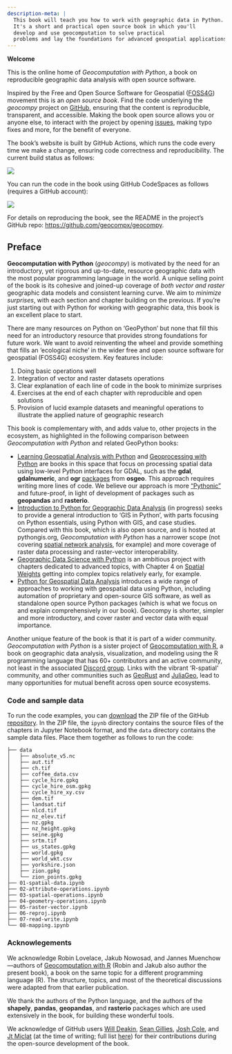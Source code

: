 ```yaml
---
description-meta: |
  This book will teach you how to work with geographic data in Python.
  It's a short and practical open source book in which you'll
  develop and use geocomputation to solve practical
  problems and lay the foundations for advanced geospatial applications.
---
```


::: {.content-visible when-format="html"}

**Welcome**

This is the online home of *Geocomputation with Python*, a book on reproducible geographic data analysis with open source software.

Inspired by the Free and Open Source Software for Geospatial ([FOSS4G](https://foss4g.org/)) movement this is an *open source book*.
Find the code underlying the *geocompy* project on [GitHub](https://github.com/geocompx/geocompy), ensuring that the content is reproducible, transparent, and accessible.
Making the book open source allows you or anyone else, to interact with the project by opening [issues](https://github.com/geocompx/geocompy/issues), making typo fixes and more, for the benefit of everyone.

The book's website is built by GitHub Actions, which runs the code every time we make a change, ensuring code correctness and reproducibility.
The current build status as follows:

[![](https://github.com/geocompx/geocompy/actions/workflows/main.yaml/badge.svg)](https://github.com/geocompx/geocompy/actions/workflows/main.yaml)

You can run the code in the book using GitHub CodeSpaces as follows (requires a GitHub account):

[![](https://github.com/codespaces/badge.svg)](https://github.com/codespaces/new?hide_repo_select=true&ref=main&repo=447558863)

For details on reproducing the book, see the README in the project's GitHub repo: <https://github.com/geocompx/geocompy>.

:::


## Preface {.unnumbered}

**Geocomputation with Python** (*geocompy*) is motivated by the need for an introductory, yet rigorous and up-to-date, resource geographic data with the most popular programming language in the world.
A unique selling point of the book is its cohesive and joined-up coverage of *both vector and raster* geographic data models and consistent learning curve.
We aim to *minimize surprises*, with each section and chapter building on the previous.
If you're just starting out with Python for working with geographic data, this book is an excellent place to start.

There are many resources on Python on 'GeoPython' but none that fill this need for an introductory resource that provides strong foundations for future work.
We want to avoid reinventing the wheel and provide something that fills an 'ecological niche' in the wider free and open source software for geospatial (FOSS4G) ecosystem.
Key features include:

1.  Doing basic operations well
2.  Integration of vector and raster datasets operations
3.  Clear explanation of each line of code in the book to minimize surprises
4.  Exercises at the end of each chapter with reproducible and open solutions
5.  Provision of lucid example datasets and meaningful operations to illustrate the applied nature of geographic research

This book is complementary with, and adds value to, other projects in the ecosystem, as highlighted in the following comparison between *Geocomputation with Python* and related GeoPython books:

-   [Learning Geospatial Analysis with Python](https://www.packtpub.com/product/learning-geospatial-analysis-with-python/9781783281138) and [Geoprocessing with Python](https://www.manning.com/books/geoprocessing-with-python) are books in this space that focus on processing spatial data using low-level Python interfaces for GDAL, such as the **gdal**, **gdalnumeric**, and **ogr** [packages](https://gdal.org/api/python_bindings.html) from **osgeo**. This approach requires writing more lines of code. We believe our approach is more ["Pythonic"](https://rasterio.readthedocs.io/en/latest/intro.html#philosophy) and future-proof, in light of development of packages such as **geopandas** and **rasterio**.
-   [Introduction to Python for Geographic Data Analysis](https://pythongis.org/) (in progress) seeks to provide a general introduction to 'GIS in Python', with parts focusing on Python essentials, using Python with GIS, and case studies. Compared with this book, which is also open source, and is hosted at pythongis.org, *Geocomputation with Python* has a narrower scope (not covering [spatial network analysis](https://pythongis.org/part3/chapter-11/index.html), for example) and more coverage of raster data processing and raster-vector interoperability.
-   [Geographic Data Science with Python](https://geographicdata.science/book/intro.html) is an ambitious project with chapters dedicated to advanced topics, with Chapter 4 on [Spatial Weights](https://geographicdata.science/book/notebooks/04_spatial_weights.html) getting into complex topics relatively early, for example.
-   [Python for Geospatial Data Analysis](https://www.oreilly.com/library/view/python-for-geospatial/9781098104788/) introduces a wide range of approaches to working with geospatial data using Python, including automation of proprietary and open-source GIS software, as well as standalone open source Python packages (which is what we focus on and explain comprehensively in our book). Geocompy is shorter, simpler and more introductory, and cover raster and vector data with equal importance.

Another unique feature of the book is that it is part of a wider community.
*Geocomputation with Python* is a sister project of [Geocomputation with R](https://r.geocompx.org/), a book on geographic data analysis, visualization, and modeling using the R programming language that has 60+ contributors and an active community, not least in the associated [Discord group](https://discord.gg/PMztXYgNxp).
Links with the vibrant 'R-spatial' community, and other communities such as [GeoRust](https://georust.org/) and [JuliaGeo](https://juliageo.org/), lead to many opportunities for mutual benefit across open source ecosystems.

### Code and sample data

To run the code examples, you can [download](https://github.com/geocompx/geocompy/zipball/master) the ZIP file of the GitHub [repository](https://github.com/geocompx/geocompy/). In the ZIP file, the `ipynb` directory contains the source files of the chapters in Jupyter Notebook format, and the `data` directory contains the sample data files. Place them together as follows to run the code:

```text
├── data
│   ├── absolute_v5.nc
│   ├── aut.tif
│   ├── ch.tif
│   ├── coffee_data.csv
│   ├── cycle_hire.gpkg
│   ├── cycle_hire_osm.gpkg
│   ├── cycle_hire_xy.csv
│   ├── dem.tif
│   ├── landsat.tif
│   ├── nlcd.tif
│   ├── nz_elev.tif
│   ├── nz.gpkg
│   ├── nz_height.gpkg
│   ├── seine.gpkg
│   ├── srtm.tif
│   ├── us_states.gpkg
│   ├── world.gpkg
│   ├── world_wkt.csv
│   ├── yorkshire.json
│   ├── zion.gpkg
│   └── zion_points.gpkg
├── 01-spatial-data.ipynb
├── 02-attribute-operations.ipynb
├── 03-spatial-operations.ipynb
├── 04-geometry-operations.ipynb
├── 05-raster-vector.ipynb
├── 06-reproj.ipynb
├── 07-read-write.ipynb
└── 08-mapping.ipynb
```

### Acknowlegements

We acknowledge Robin Lovelace, Jakub Nowosad, and Jannes Muenchow---authors of [Geocomputation with R](https://r.geocompx.org/) (Robin and Jakub also author the present book), a book on the same topic for a different programming language (R). The structure, topics, and most of the theoretical discussions were adapted from that earlier publication. 

We thank the authors of the Python language, and the authors of the **shapely**, **pandas**, **geopandas**, and **rasterio** packages which are used extensively in the book, for building these wonderful tools. 

We acknowledge of GitHub users [Will Deakin](https://github.com/anisotropi4), [Sean Gillies](https://github.com/sgillies), [Josh Cole](https://github.com/JoshCole-DTA), and [Jt Miclat](https://github.com/jtmiclat) (at the time of writing; full list [here](https://github.com/geocompx/geocompy/graphs/contributors)) for their contributions during the open-source development of the book. 